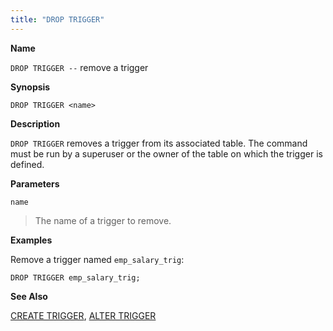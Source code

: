 ```yaml
---
title: "DROP TRIGGER"
---
```


<div id="drop_trigger" class="registered_link"></div>

**Name**

`DROP TRIGGER --` remove a trigger

**Synopsis**

```text
DROP TRIGGER <name>
```

**Description**

`DROP TRIGGER` removes a trigger from its associated table. The command must be run by a superuser or the owner of the table on which the trigger is defined.

**Parameters**

`name`

> The name of a trigger to remove.

**Examples**

Remove a trigger named `emp_salary_trig`:

```text
DROP TRIGGER emp_salary_trig;
```

**See Also**

[CREATE TRIGGER](38_create_trigger/#create_trigger), [ALTER TRIGGER](13_alter_trigger/#alter_trigger)
